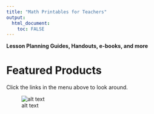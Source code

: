 ```yaml
---
title: "Math Printables for Teachers"
output: 
  html_document:
    toc: FALSE
---
```



**Lesson Planning Guides, Handouts, e-books, and more**


# Featured Products

Click the links in the menu above to look around.

![alt text](media/front.jpg)
